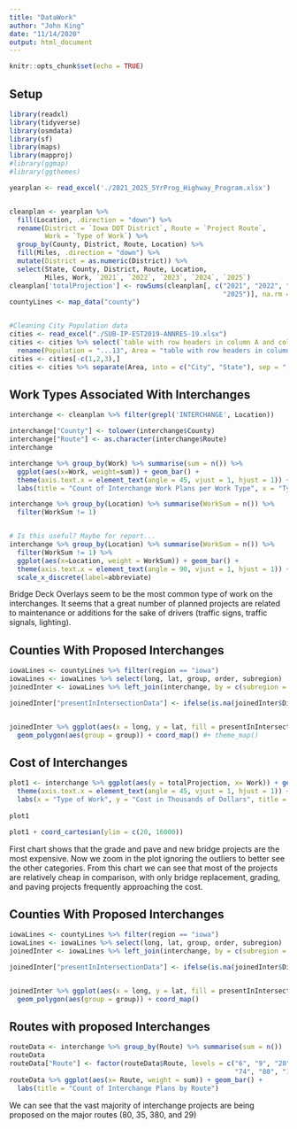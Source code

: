 ```yaml
---
title: "DataWork"
author: "John King"
date: "11/14/2020"
output: html_document
---
```


```r
knitr::opts_chunk$set(echo = TRUE)
```

## Setup

```r
library(readxl)
library(tidyverse)
library(osmdata)
library(sf)
library(maps)
library(mapproj)
#library(ggmap)
#library(ggthemes)

yearplan <- read_excel('./2021_2025_5YrProg_Highway_Program.xlsx')


cleanplan <- yearplan %>%
  fill(Location, .direction = "down") %>% 
  rename(District = `Iowa DOT District`, Route = `Project Route`, 
         Work = `Type of Work`) %>%
  group_by(County, District, Route, Location) %>%
  fill(Miles, .direction = "down") %>%
  mutate(District = as.numeric(District)) %>%
  select(State, County, District, Route, Location, 
         Miles, Work, `2021`, `2022`, `2023`, `2024`, `2025`)
cleanplan['totalProjection'] <- rowSums(cleanplan[, c("2021", "2022", "2023", "2024",
                                                      "2025")], na.rm = TRUE)
countyLines <- map_data("county")


#Cleaning City Population data
cities <- read_excel("./SUB-IP-EST2019-ANNRES-19.xlsx")
cities <- cities %>% select(`table with row headers in column A and column headers in rows 3 through 4 (leading dots indicate sub-parts)`, `...13`) %>% 
  rename(Population = "...13", Area = "table with row headers in column A and column headers in rows 3 through 4 (leading dots indicate sub-parts)")
cities <- cities[-c(1,2,3),]
cities <- cities %>% separate(Area, into = c("City", "State"), sep = ", ") %>% select(-State)
```

## Work Types Associated With Interchanges

```r

  
interchange <- cleanplan %>% filter(grepl('INTERCHANGE', Location))

interchange["County"] <- tolower(interchange$County)
interchange["Route"] <- as.character(interchange$Route)
interchange

interchange %>% group_by(Work) %>% summarise(sum = n()) %>% 
  ggplot(aes(x=Work, weight=sum)) + geom_bar() + 
  theme(axis.text.x = element_text(angle = 45, vjust = 1, hjust = 1)) +
  labs(title = "Count of Interchange Work Plans per Work Type", x = "Type of Work")

interchange %>% group_by(Location) %>% summarise(WorkSum = n()) %>% 
  filter(WorkSum != 1)


# Is this useful? Maybe for report...
interchange %>% group_by(Location) %>% summarise(WorkSum = n()) %>% 
  filter(WorkSum != 1) %>% 
  ggplot(aes(x=Location, weight = WorkSum)) + geom_bar() + 
  theme(axis.text.x = element_text(angle = 90, vjust = 1, hjust = 1)) + 
  scale_x_discrete(label=abbreviate)
```

Bridge Deck Overlays seem to be the most common type of work on the interchanges. It seems that a great number of planned projects are related to maintenance or additions for the sake of drivers (traffic signs, traffic signals, lighting).

## Counties With Proposed Interchanges

```r

iowaLines <- countyLines %>% filter(region == "iowa")
iowaLines <- iowaLines %>% select(long, lat, group, order, subregion)
joinedInter <- iowaLines %>% left_join(interchange, by = c(subregion = "County"))

joinedInter["presentInIntersectionData"] <- ifelse(is.na(joinedInter$District), "no", "yes")


joinedInter %>% ggplot(aes(x = long, y = lat, fill = presentInIntersectionData)) + 
  geom_polygon(aes(group = group)) + coord_map() #+ theme_map()

```

## Cost of Interchanges

```r

plot1 <- interchange %>% ggplot(aes(y = totalProjection, x= Work)) + geom_boxplot() +
  theme(axis.text.x = element_text(angle = 45, vjust = 1, hjust = 1)) + 
  labs(x = "Type of Work", y = "Cost in Thousands of Dollars", title = "Cost of Projects by Type of Work")
  
plot1

plot1 + coord_cartesian(ylim = c(20, 16000))
```
First chart shows that the grade and pave and new bridge projects are the most expensive. Now we zoom in the plot ignoring the outliers to better see the other categories. From this chart we can see that most of the projects are relatively cheap in comparison, with only bridge replacement, grading, and paving projects frequently approaching the cost.


## Counties With Proposed Interchanges

```r

iowaLines <- countyLines %>% filter(region == "iowa")
iowaLines <- iowaLines %>% select(long, lat, group, order, subregion)
joinedInter <- iowaLines %>% left_join(interchange, by = c(subregion = "County"))

joinedInter["presentInIntersectionData"] <- ifelse(is.na(joinedInter$District), "no", "yes")


joinedInter %>% ggplot(aes(x = long, y = lat, fill = presentInIntersectionData)) + 
  geom_polygon(aes(group = group)) + coord_map()

```


## Routes with proposed Interchanges

```r

routeData <- interchange %>% group_by(Route) %>% summarise(sum = n())
routeData
routeData["Route"] <- factor(routeData$Route, levels = c("6", "9", "20", "25", "29", "30", "35", "59", 
                                                         "74", "80", "141", "235", "280", "380"))
routeData %>% ggplot(aes(x= Route, weight = sum)) + geom_bar() + 
  labs(title = "Count of Interchange Plans by Route")
```




We can see that the vast majority of interchange projects are being proposed on the major routes (80, 35, 380, and 29)